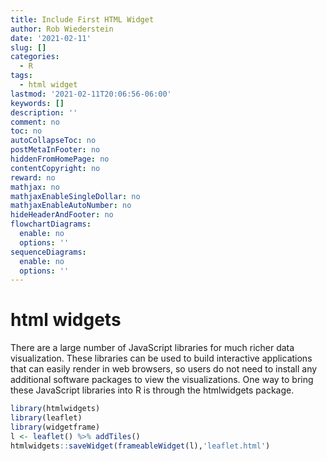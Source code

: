 ```yaml
---
title: Include First HTML Widget
author: Rob Wiederstein
date: '2021-02-11'
slug: []
categories:
  - R
tags:
  - html widget
lastmod: '2021-02-11T20:06:56-06:00'
keywords: []
description: ''
comment: no
toc: no
autoCollapseToc: no
postMetaInFooter: no
hiddenFromHomePage: no
contentCopyright: no
reward: no
mathjax: no
mathjaxEnableSingleDollar: no
mathjaxEnableAutoNumber: no
hideHeaderAndFooter: no
flowchartDiagrams:
  enable: no
  options: ''
sequenceDiagrams:
  enable: no
  options: ''
---
```


# html widgets

There are a large number of JavaScript libraries for much richer data visualization. These libraries can be used to build interactive applications that can easily render in web browsers, so users do not need to install any additional software packages to view the visualizations. One way to bring these JavaScript libraries into R is through the htmlwidgets package.



```r
library(htmlwidgets)
library(leaflet)
library(widgetframe)
l <- leaflet() %>% addTiles()
htmlwidgets::saveWidget(frameableWidget(l),'leaflet.html')
```



